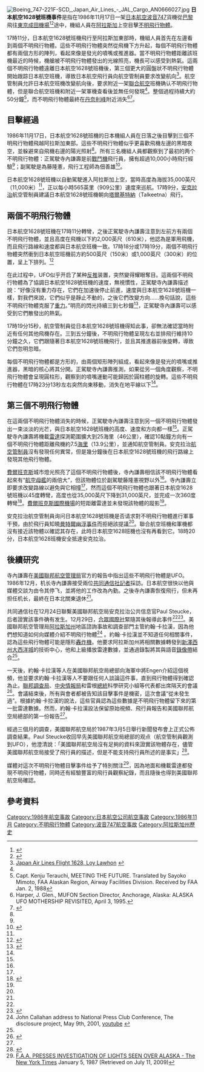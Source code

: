 {{noteTA
|1=zh-hans:安克雷奇;zh-hant:安克拉治;
}}
[[Image:Boeing_747-221F-SCD,_Japan_Air_Lines_-_JAL_Cargo_AN0666027.jpg|thumb]]{{飞碟}}
'''日本航空1628號班機事件'''是指在1986年11月17日一架[[日本航空|日本航空]][[波音747|波音747]]貨機從[[巴黎|巴黎]]飛往[[東京|東京]][[成田機場|成田機場]]<ref name=JapanToday>{{Cite web | last = Shincho | first = Shukan | title = Terauchi's London interview of December 1986 | work = JAL Pilot's UFO Story Surfaces after 20 Years | publisher = JapanToday, ufocasebook | date =  | url = http://www.ufocasebook.com/jal1628surfaces.html | accessdate = 2011-05-08 | deadurl = no | archiveurl = https://web.archive.org/web/20110906143119/http://www.ufocasebook.com/jal1628surfaces.html | archivedate = 2011-09-06 }}</ref><ref name = Herald>{{Citation | last =  | first =  | title = AIRLINE CREW SEES UFO MOTHER SHIP - Controller, radar confirm object; smaller ships also followed 747 | pages = 1 | newspaper = Telegraph Herald | location = Iowa & Illinois | date = 1986-12-31 | url = https://news.google.com/newspapers?id=KpRdAAAAIBAJ&sjid=olwNAAAAIBAJ&pg=4907,5565770&hl=en | accessdate = 2018-04-04 | archive-date = 2021-02-26 | archive-url = https://web.archive.org/web/20210226011140/http://news.google.com/newspapers?id=KpRdAAAAIBAJ&sjid=olwNAAAAIBAJ&pg=4907,5565770&hl=en | dead-url = no }}</ref>途中，機組人員在[[阿拉斯加|阿拉斯加]]上空目擊[[不明飛行物體|不明飛行物體]]。

17時11分，日本航空1628號班機飛行至阿拉斯加東部時，機組人員首先在左邊看到兩個不明飛行物體。這些不明飛行物體突然從飛機下方升起，每個不明飛行物體都有兩個方形的陣列，看起來像是發光的噴嘴或推進器。當不明飛行物體距離該班機最近的時候，機艙被不明飛行物體發出的光線照亮，機長可以感受到熱氣。這兩個不明飛行物體遠離日本航空1628號班機後，第三個更大的圓盤狀不明飛行物體開始跟踪日本航空班機，導致日本航空飛行員向航空管制員要求改變航向<ref name=Lawhon>[http://www.ufoevidence.org/cases/case287.htm Japan Air Lines Flight 1628, Loy Lawhon] {{webarchive|url=https://web.archive.org/web/20110629160228/http://ufoevidence.org/cases/case287.htm |date=2011-06-29 }}</ref>。航空管制員允許日本航空班機改變航向後，要求附近一架[[聯合航空|聯合航空]]班機确认不明飛行物體，但是聯合航空班機和附近一架軍機查看後並無任何發現<ref name = Lawhon/>。整個過程持續大約50分鐘<ref name = future>Capt. Kenju Terauchi, MEETING THE FUTURE. Translated by Sayoko Mimoto, FAA Alaskan Region,
Airway Facilities Division. Received by FAA Jan. 2, 1988</ref>，而不明飛行物體最終在[[丹奈利峰|丹奈利峰]]附近消失<ref name = Harper>Harper, J. Glen., MUFON Section Director, Anchorage, Alaska: ALASKA UFO MOTHERSHIP REVISITED, April 3, 1995.</ref><ref name=haines>{{Cite journal | last = Haines | first = Richard F. | title = Aviation Safety in America - A Previously Neglected Factor | journal = NARCAP Report | volume = 01-2000 | issue =  | page = 76 | publisher =  | location =  | url = http://ufo.the-foundation.fr/Dossier_HTML_PDF/Aviation_Safety_In_America_A_Previously_Neglected_Factor.pdf | date = 2000-10-15 | accessdate =  | deadurl = yes | archiveurl = https://web.archive.org/web/20090219083652/http://ufo.the-foundation.fr/Dossier_HTML_PDF/Aviation_Safety_In_America_A_Previously_Neglected_Factor.pdf | archivedate = 2009-02-19 }}</ref>。

==目擊經過==
1986年11月17日，日本航空1628號班機的日本機組人員在日落之後目擊到三個不明飛行物體飛越阿拉斯加東部。這些不明飛行物體似乎更喜歡飛機左邊的黑暗夜空，並躲避來自飛機右邊的陽光照射<ref name=Terauchi/>。所有三名機組人員都觀察到了最初的两个不明飛行物體：正駕駛寺內謙壽是前[[戰鬥機|戰鬥機]]飛行員，擁有超過10,000小時飛行經驗<ref name = JapanToday/>；副駕駛是為藤隆憲，飛行工程師為佃善雄<ref>{{cite web|script-title=ja:アラスカ上空日航機ＵＦＯ遭遇事件|url=http://blogs.yahoo.co.jp/to7002/7587805.html|accessdate=2016-01-25|deadurl=no|archiveurl=https://web.archive.org/web/20160130164512/http://blogs.yahoo.co.jp/to7002/7587805.html|archivedate=2016-01-30}}</ref>。

日本航空1628號班機以自動駕駛進入阿拉斯加上空，當時高度為海拔35,000英尺（11,000米）<ref name = Harper/>，正以每小時565英里（909公里）速度來巡航。17時9分，[[安克拉治|安克拉治]]航空管制員建議日本航空1628號班機朝向[[塔爾基特納|塔爾基特納]]（Talkeetna）飛行。

==兩個不明飛行物體==
日本航空1628號班機在17時11分轉彎，之後正駕駛寺內謙壽注意到左前方有兩個不明飛行物體，並且高度在飛機以下約2,000英尺（610米），他認為是軍用飛機，而且飛行路線和速度都與日本航空班機一致。17時18分或17時19分，兩個不明飛行物體突然衝到日本航空班機前方約500英尺（150米）或1,000英尺（300米）的位置，呈上下排列。<ref>{{Cite web |url=https://ufologie.patrickgross.org/htm/japan86.htm |title=機長繪圖 |access-date=2018-05-18 |archive-date=2021-01-26 |archive-url=https://web.archive.org/web/20210126022042/http://ufologie.patrickgross.org/htm/japan86.htm |dead-url=no }}</ref>

在此过程中，UFO似乎开启了某种[[反推|反推]]装置，突然變得耀眼奪目。這兩個不明飛行物體為了協調日本航空1628號班機的速度，無視慣性，正駕駛寺內謙壽描述說：“好像沒有重力存在，它們在加速後停止前進，速度與日本航空1628號班機一樣，對我們來說，它們似乎是靜止不動的，之後它們改變方向……換句話說，這些不明飛行物體克服了[[重力|重力]]。”明亮的閃光持續三到七秒鐘<ref name=Terauchi>{{Cite web | last = Terauchi | first = Kenju | title = JAL Pilot's UFO Story Surfaces after 20 Years (Statement of Captain Terauchi, Pilot of JAL Flight 1628) | work = Sightings of Unidentified Air Traffic by JAL Flight 1628 on November 17, 1986 | publisher = FAA official document | date =  | url = http://www.ufocasebook.com/jal1628surfaces.html | accessdate = 2011-05-08 | deadurl = no | archiveurl = https://web.archive.org/web/20110906143119/http://www.ufocasebook.com/jal1628surfaces.html | archivedate = 2011-09-06 }}</ref>，正駕駛寺內謙壽可以感受到它們散發出的熱氣。

17時19分15秒，航空管制員從日本航空1628號班機得知此事，卻無法確認當時附近有任何其他飛機存在。三到五分鐘後，不明飛行物體呈現左右並排飛行維持10分鐘之久，它們跟隨著日本航空1628號班機飛行，並且其推進器前後旋轉，導致它們忽明忽暗。

每個不明飛行物體都是方形的，由兩個矩形陣列組成，看起來像是發光的噴嘴或推進器，黑暗的核心將其分開。正駕駛寺內謙壽推測，如果從另一個角度觀察，不明飛行物體會呈現圓柱形，觀察到的噴嘴運動可能歸因於圓柱體的旋轉。這些不明飛行物體在17時23分13秒左右突然向東移動，消失在地平線以下<ref name=Terauchi/>。

==第三個不明飛行物體==
在這兩個不明飛行物體消失的時候，正駕駛寺內謙壽注意到另一個不明飛行物體發出一束淡淡的光芒，與日本航空1628號班機的高度、速度和方向都一樣<ref name = Lawhon/>。正駕駛寺內謙壽將機載[[雷達|雷達]]探測範圍擴大到25海里（46公里），確認10點鐘方向有一個不明飛行物體距離飛機約7.5[[海里|海里]]（13.9公里），並通知航空管制員。安克拉治[[航空管制員|航空管制員]]沒有發現任何異常，但是幾分鐘後{{link-en|埃爾門多夫空軍基地|Elmendorf Air Force Base}}在日本航空1628號班機的飛行路線上發現其他飛行物體。

[[費爾班克斯|費爾班克斯]]城市燈光照亮了這個不明飛行物體後，寺內謙壽相信該不明飛行物體看起來有“[[航空母艦|航空母艦]]的兩倍大”，但該物體位於副駕駛藤隆憲視野以外<ref name =ADNews/>。寺內謙壽立即要求改變路線以避免與它相撞<ref name = future/>，然而這個不明飛行物體也跟著日本航空1628號班機以45度轉彎，高度也從35,000英尺下降到31,000英尺，並完成一次360度轉彎<ref name = evening>{{Cite news | last = Berliner | first = Jeff | title = Air Controller Confirms UFO Had Been Trailing Jumbo Jet | pages =  | newspaper = Evening Observer | location = Dunkirk-Fredonia, N.Y. | date = 1986-12-30 | url = }}</ref>。[[費爾班克斯國際機場|費爾班克斯國際機場]]的短距離雷達並未發現該物體的蹤影<ref name = Lawhon/>。

安克拉治航空管制員询问日本航空1628號班機是否请求對不明飛行物體進行軍事干預，由於飛行員知曉[[曼特爾幽浮事件|曼特爾幽浮事件]]而拒絕該提議<ref name = future/>。聯合航空班機和軍機都沒有接近該物體以確認其存在，此時日本航空1628班機也沒有再看到它。18時20分，日本航空1628班機安全抵達安克拉治。

==後續研究==
寺內謙壽在[[美國聯邦航空管理局|美國聯邦航空管理局]]官方的報告中指出這些不明飛行物體是UFO。1986年12月，机长寺內謙壽接受兩位[[共同通信社|共同通信社]][[記者|記者]]採訪。日本航空很快以他與媒體交談为由令其停飞，並將他的工作改為內勤。之後寺內謙壽恢復飛行，但未再担任机长，最終在日本北關東退休<ref name = JapanToday/>。

共同通信社在12月24日聯繫美國聯邦航空局安克拉治公共信息官Paul Steucke，后者證實該事件确有发生。12月29日，[[合眾國際社|合眾國際社]]緊隨其後報導此事件<ref name = evening/><ref name=MaccabeeFSP>{{Cite web | last = Maccabee | first = Bruce | title = The Fantastic Flight of JAL1628 | publisher = Fsplanet | url = http://www.fsplanet.com/ditano4.htm | accessdate = 2011-05-23 | deadurl = yes | archiveurl = https://web.archive.org/web/20111004134127/http://www.fsplanet.com/ditano4.htm | archivedate = 2011-10-04 }}</ref>。美國聯邦航空管理局[[阿拉斯加州|阿拉斯加州]]地區諮詢事故和調查部門主管約翰·卡拉漢，因為他們想知道如何向媒體介紹不明飛行物體<ref name=Callahan>John Callahan address to National Press Club Conference, The disclosure project, May 9th, 2001, [https://www.youtube.com/watch?v=_90qFS4AuRs youtube] {{webarchive|url=https://web.archive.org/web/20160416175729/https://www.youtube.com/watch?v=_90qFS4AuRs |date=2016-04-16 }}</ref> 。約翰·卡拉漢並不知道任何相關事件，認為這些飛行物體可能是隱形[[轟炸機|轟炸機]]。他要求阿拉斯加州將相關數據轉發到[[新澤西州|新澤西州]][[大西洋城|大西洋城]]的技術中心，他和上級播放雷達數據，並通過錄製將其與語音[[錄像帶|錄像帶]]結合<ref name = Callahan/>。

一天後，約翰·卡拉漢等人在美國聯邦航空局總部向海軍中將Engen介紹這個視頻，他並要求約翰·卡拉漢等人不要跟任何人談論這件事，直到飛行物體得到確認為止。[[聯邦調查局|聯邦調查局]]、[[中央情報局|中央情報局]]和雷根[[總統|總統]]科學研究小組等代表都出席隔天的會議<ref name = Good>{{Cite book | last = Good | first = Timothy | title = Need to Know: UFOs, the Military, and Intelligence | url = https://archive.org/details/needtoknow00good | publisher = Pegasus Books | edition = | location = | year = 2007 | pages = [https://archive.org/details/needtoknow00good/page/400 400]–401 | doi = | isbn = }}</ref>。會議結束後，所有與會者都被告知該目擊事件是機密，這次會議“從未發生過”。根據約翰·卡拉漢的說法，這些官員認為這些數據是不明飛行物體留下來的第一批雷達數據。然而，約翰·卡拉漢設法保留原始視頻、飛行員報告和美國聯邦航空局總部的第一份報告<ref name = Good/>。

經過三個月的調查，美國聯邦航空局於1987年3月5日舉行新聞發布會上正式公佈調查結果。Paul Steucke收回早先美國聯邦航空局總部的观点（航空管制員觀測到UFO），他澄清說：「美國聯邦航空局沒有足夠的資料來證實該物體存在，儘管美國聯邦航空局接受了飛行員的描述，但是不能支持飛行員所述的是事实」<ref name =ADNews>{{Cite news | last = Bernton | first = Hal | title = FAA has no conclusion about UFO | page = 1 | newspaper = Anchorage Daily News | location = Anchorage | date = 1987-03-06 | url = }}</ref>。

媒體对這次不明飛行物體目擊事件给予了特別關注<ref>[https://www.nytimes.com/1987/01/05/us/faa-presses-investigation-of-lights-seen-over-alaska.html F.A.A. PRESSES INVESTIGATION OF LIGHTS SEEN OVER ALASKA - The New York Times] {{webarchive|url=https://web.archive.org/web/20170211040314/http://www.nytimes.com/1987/01/05/us/faa-presses-investigation-of-lights-seen-over-alaska.html |date=2017-02-11 }} January 5, 1987 (Retrieved on July 11, 2009)</ref>，因為地面和機載雷達都發現不明飛行物體，同時还有經驗豐富的飛行員觀察紀錄，而且隨後也得到美國聯邦航空局確認。

==參考資料==
{{reflist}}

{{不明飛行物}}
{{1986年航空事故}}

[[Category:1986年航空事故|Category:1986年航空事故]]
[[Category:日本航空公司航空事故|Category:日本航空公司航空事故]]
[[Category:1986年11月|Category:1986年11月]]
[[Category:不明飛行物體|Category:不明飛行物體]]
[[Category:波音747航空事故|Category:波音747航空事故]]
[[Category:阿拉斯加州歷史|Category:阿拉斯加州歷史]]